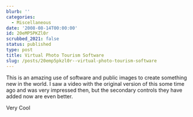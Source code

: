 ```yaml
---
blurb: ''
categories:
  - Miscellaneous
date: '2008-08-14T00:00:00'
id: 20eMP5PKZl0r
scrubbed_2021: false
status: published
type: post
title: Virtual Photo Tourism Software
slug: /posts/20emp5pkzl0r--virtual-photo-tourism-software
---
```


This is an amazing use of software and public images to create
something new in the world. I saw a video with the original version
of this some time ago and was very impressed then, but the
secondary controls they have added now are even better.

Very Cool
